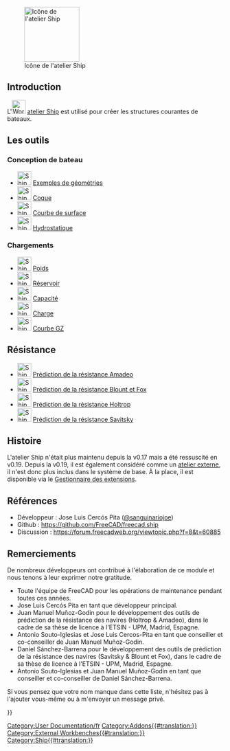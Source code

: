 <languages/>

[[Image:Workbench_Ship.svg|thumb|128px|Icône de l'atelier Ship]]

{{TOCright}}

== Introduction ==

L'[[Image:Workbench_Ship.svg|32px]] [[Ship_Workbench/fr|atelier Ship]] est utilisé pour créer les structures courantes de bateaux.

<span id="The_Tools"></span>
== Les outils ==

<span id="Ship_Design"></span>
===Conception de bateau===

* [[Image:Ship_LoadExample.svg|32px]] [[Ship_LoadExample/fr|Exemples de géométries]]
* [[Image:Ship_CreateShip.svg|32px]] [[Ship_CreateShip/fr|Coque]]
* [[Image:Ship_AreasCurve.svg|32px]] [[Ship_AreasCurve/fr|Courbe de surface]]
* [[Image:Ship_Hydrostatics.svg|32px]] [[Ship_Hydrostatics/fr|Hydrostatique]]

<span id="Weights"></span>
===Chargements===

* [[Image:Ship_Weight.svg|32px]] [[Ship_Weight/fr|Poids]]
* [[Image:Ship_Tank.svg|32px]] [[Ship_Tank/fr|Réservoir]]
* [[Image:Ship_Capacity.svg|32px]] [[Ship_Capacity/fr|Capacité]]
* [[Image:Ship_LoadCondition.svg|32px]] [[Ship_LoadCondition/fr|Charge]]
* [[Image:Ship_GZ.svg|32px]] [[Ship_GZ/fr|Courbe GZ]]

<span id="Resistance"></span>
==Résistance==

* [[Image:Ship_ResistanceAmadeo.svg|32px]] [[Ship_ResistanceAmadeo/fr|Prédiction de la résistance Amadeo]]
* [[Image:Ship_ResistanceBlountFox.svg|32px]] [[Ship_ResistanceBlountFox/fr|Prédiction de la résistance Blount et Fox]]
* [[Image:Ship_ResistanceHoltrop.svg|32px]] [[Ship_ResistanceHoltrop/fr|Prédiction de la résistance Holtrop]]
* [[Image:Ship_ResistanceSavitsky.svg|32px]] [[Ship_ResistanceSavitsky/fr|Prédiction de la résistance Savitsky]]

<span id="Tutorials"></span>
{{Docnav/fr
|[[Robot_Workbench/fr|Atelier Robot]]
|[[Sketcher_Workbench/fr|Atelier Sketcher]]
|IconL=Workbench_Robot.svg
|IconR=Workbench_Sketcher.svg
}}

[[Category:User Documentation/fr]]

<span id="History"></span>
==Histoire==

L'atelier Ship n'était plus maintenu depuis la v0.17 mais a été ressuscité en v0.19. Depuis la v0.19, il est également considéré comme un [[External_workbenches/fr|atelier externe]], il n'est donc plus inclus dans le système de base. À la place, il est disponible via le [[Std_AddonMgr/fr|Gestionnaire des extensions]].

<span id="References"></span>
==Références==

<div class="mw-translate-fuzzy">
* Développeur : Jose Luis Cercós Pita ([https://github.com/sanguinariojoe @sanguinariojoe])
* Github : https://github.com/FreeCAD/freecad.ship
* Discussion : https://forum.freecadweb.org/viewtopic.php?f=8&t=60885
</div>

<span id="Acknowledgments"></span>
==Remerciements==

De nombreux développeurs ont contribué à l'élaboration de ce module et nous tenons à leur exprimer notre gratitude.

* Toute l'équipe de FreeCAD pour les opérations de maintenance pendant toutes ces années.
* Jose Luis Cercós Pita en tant que développeur principal.
* Juan Manuel Muñoz-Godin pour le développement des outils de prédiction de la résistance des navires (Holtrop & Amadeo), dans le cadre de sa thèse de licence à l'ETSIN - UPM, Madrid, Espagne.
* Antonio Souto-Iglesias et Jose Luis Cercos-Pita en tant que conseiller et co-conseiller de Juan Manuel Muñoz-Godin.
* Daniel Sánchez-Barrena pour le développement des outils de prédiction de la résistance des navires (Savitsky & Blount et Fox), dans le cadre de sa thèse de licence à l'ETSIN - UPM, Madrid, Espagne.
* Antonio Souto-Iglesias et Juan Manuel Muñoz-Godin en tant que conseiller et co-conseiller de Daniel Sánchez-Barrena.

Si vous pensez que votre nom manque dans cette liste, n'hésitez pas à l'ajouter vous-même ou à m'envoyer un message privé.


{{Userdocnavi{{#translation:}}}}
[[Category:Addons{{#translation:}}]]
[[Category:External Workbenches{{#translation:}}]]
[[Category:Ship{{#translation:}}]]